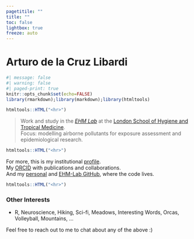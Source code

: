 ```yaml
---
pagetitile: ""
title: ""
toc: false
lightbox: true
freeze: auto
---
```

# Arturo de la Cruz Libardi

```r
#| message: false
#| warning: false
#| paged-print: true
knitr::opts_chunk$set(echo=FALSE)
library(rmarkdown);library(markdown);library(htmltools)
```

```r
htmltools::HTML("<hr>")
```

>Work and study in the [*EHM Lab*](https://www.lshtm.ac.uk/research/centres-projects-groups/ehm-lab) at the [London School of Hygiene and Tropical Medicine](https://www.lshtm.ac.uk).  
>Focus: modelling airborne pollutants for exposure assessment and epidemiological research.

```r
htmltools::HTML("<hr>")
```

For more, this is my institutional [profile](https://www.lshtm.ac.uk/aboutus/people/de-la-cruz-libardi.arturo).  
My [ORCID](https://orcid.org/0009-0001-1543-7999) with publications and collaborations.  
And my [personal](https://github.com/AdlCruz) and [EHM-Lab GitHub](https://github.com/ehm-lab), where the code lives.  

```r
htmltools::HTML("<hr>")
```

### Other Interests

-   R, Neuroscience, Hiking, Sci-fi, Meadows, Interesting Words, Orcas, Volleyball, Mountains, ...

Feel free to reach out to me to chat about any of the above :)
